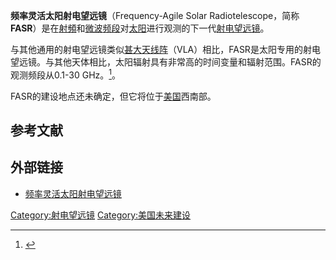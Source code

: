 {{Infobox telescope}}

'''频率灵活太阳射电望远镜'''（Frequency-Agile Solar Radiotelescope，简称'''FASR'''）是在[[射頻|射頻]]和[[微波|微波]][[频段|频段]]对[[太阳|太阳]]进行观测的下一代[[射电望远镜|射电望远镜]]。

与其他通用的射电望远镜类似[[甚大天线阵|甚大天线阵]]（VLA）相比，FASR是太阳专用的射电望远镜。与其他天体相比，太阳辐射具有非常高的时间变量和辐射范围。FASR的观测频段从0.1-30 GHz。<ref name="New Frontiers in Solar Physics">
{{Cite web
 |url         = http://www.ovsa.njit.edu/fasr/FASR_Overview.html
 |title       = New Frontiers in Solar Physics: Broadband Imaging Spectroscopy with the Frequency Agile Solar Radiotelescope
 |accessdate  = 2009-12-31
 |publisher   = Frequency-Agile Solar Radiotelescope database 
|deadurl     = yes
 |archiveurl  = https://web.archive.org/web/20110718200913/http://www.ovsa.njit.edu/fasr/FASR_Overview.html
 |archivedate = 2011年7月18日
 |df          = 
}}</ref>。

FASR的建设地点还未确定，但它将位于[[美国|美国]]西南部。

== 参考文献 ==
{{Reflist|2}}

== 外部链接 ==
* [https://web.archive.org/web/20110718200141/http://www.ovsa.njit.edu/fasr/ 频率灵活太阳射电望远镜]

[[Category:射电望远镜|Category:射电望远镜]]
[[Category:美国未来建设|Category:美国未来建设]]